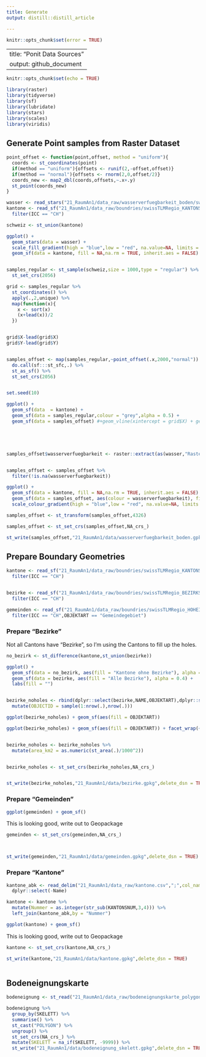 ```yaml
---
title: Generate
output: distill::distill_article

---
```


```r
knitr::opts_chunk$set(error = TRUE)
```
---
title: "Ponit Data Sources"
output: github_document
---

```r
knitr::opts_chunk$set(echo = TRUE)
```

```r
library(raster)
library(tidyverse)
library(sf)
library(lubridate)
library(stars)
library(scales)
library(viridis)
```


## Generate Point samples from Raster Dataset

```r
point_offset <- function(point,offset, method = "uniform"){
  coords <- st_coordinates(point)
  if(method == "uniform"){offsets <- runif(2,-offset,offset)}
  if(method == "normal"){offsets <- rnorm(2,0,offset/2)}
  coords_new <- map2_dbl(coords,offsets,~.x+.y)
  st_point(coords_new)
}

wasser <- read_stars("21_RaumAn1/data_raw/wasserverfuegbarkeit_boden/swb_mon_2018.tif")
kantone <- read_sf("21_RaumAn1/data_raw/boundries/swissTLMRegio_KANTONSGEBIET_LV95.shp") %>%
  filter(ICC == "CH")

schweiz <- st_union(kantone)
```

```r

ggplot() + 
  geom_stars(data = wasser) +
  scale_fill_gradient(high = "blue",low = "red", na.value=NA, limits = c(-250,-50),oob = squish) +
  geom_sf(data = kantone, fill = NA,na.rm = TRUE, inherit.aes = FALSE)


samples_regular <- st_sample(schweiz,size = 1000,type = "regular") %>%
  st_set_crs(2056)

grid <- samples_regular %>%
  st_coordinates() %>%
  apply(.,2,unique) %>%
  map(function(x){
    x <- sort(x)
    (x+lead(x))/2
  })


grid$X-lead(grid$X)
grid$Y-lead(grid$Y)


samples_offset <- map(samples_regular,~point_offset(.x,2000,"normal")) %>%
  do.call(sf:::st_sfc,.) %>%
  st_as_sf() %>%
  st_set_crs(2056)


set.seed(10)

ggplot() + 
  geom_sf(data  = kantone) +
  geom_sf(data = samples_regular,colour = "grey",alpha = 0.5) + 
  geom_sf(data = samples_offset) #+geom_vline(xintercept = grid$X) + geom_hline(yintercept = grid$Y)





samples_offset$wasserverfuegbarkeit <- raster::extract(as(wasser,"Raster"), st_coordinates(samples_offset))


samples_offset <- samples_offset %>%
  filter(!is.na(wasserverfuegbarkeit))
```


```r
ggplot() + 
  geom_sf(data = kantone, fill = NA,na.rm = TRUE, inherit.aes = FALSE) +
  geom_sf(data = samples_offset, aes(colour = wasserverfuegbarkeit), fill = NA,na.rm = TRUE, inherit.aes = FALSE) +
  scale_colour_gradient(high = "blue",low = "red", na.value=NA, limits = c(-250,-50),oob = squish)

```

```r
samples_offset <- st_transform(samples_offset,4326)

samples_offset <- st_set_crs(samples_offset,NA_crs_)
```


```r
st_write(samples_offset,"21_RaumAn1/data/wasserverfuegbarkeit_boden.gpkg",delete_dsn = TRUE)
```





## Prepare Boundary Geometries




```r
kantone <- read_sf("21_RaumAn1/data_raw/boundries/swissTLMRegio_KANTONSGEBIET_LV95.shp") %>%
  filter(ICC == "CH")


bezirke <- read_sf("21_RaumAn1/data_raw/boundries/swissTLMRegio_BEZIRKSGEBIET_LV95.shp")%>%
  filter(ICC == "CH")

gemeinden <- read_sf("21_RaumAn1/data_raw/boundries/swissTLMRegio_HOHEITSGEBIET_LV95.shp")%>%
  filter(ICC == "CH",OBJEKTART == "Gemeindegebiet")

```


### Prepare "Bezirke"


Not all Cantons have "Bezirke", so I'm using the Cantons to fill up the holes.

```r

no_bezirk <- st_difference(kantone,st_union(bezirke))

ggplot() + 
  geom_sf(data = no_bezirk, aes(fill = "Kantone ohne Bezirke"), alpha = 0.4) +
  geom_sf(data = bezirke, aes(fill = "Alle Bezirke"), alpha = 0.4) + 
  labs(fill = "")


bezirke_noholes <- rbind(dplyr::select(bezirke,NAME,OBJEKTART),dplyr::select(no_bezirk, NAME,OBJEKTART)) %>%
  mutate(OBJECTID = sample(1:nrow(.),nrow(.)))

ggplot(bezirke_noholes) + geom_sf(aes(fill = OBJEKTART)) 

ggplot(bezirke_noholes) + geom_sf(aes(fill = OBJEKTART)) + facet_wrap(~OBJEKTART)


bezirke_noholes <- bezirke_noholes %>%
  mutate(area_km2 = as.numeric(st_area(.)/1000^2))


bezirke_noholes <- st_set_crs(bezirke_noholes,NA_crs_)


st_write(bezirke_noholes,"21_RaumAn1/data/bezirke.gpkg",delete_dsn = TRUE)

```



### Prepare "Gemeinden"

```r

ggplot(gemeinden) + geom_sf()

```

This is looking good, write out to Geopackage


```r
gemeinden <- st_set_crs(gemeinden,NA_crs_)



st_write(gemeinden,"21_RaumAn1/data/gemeinden.gpkg",delete_dsn = TRUE)
```

### Prepare "Kantone"


```r
kantone_abk <- read_delim("21_RaumAn1/data_raw/kantone.csv",";",col_names = c("Abk","Name","Nummer"), locale = locale(encoding = "Windows-1252")) %>%
  dplyr::select(-Name)

kantone <- kantone %>%
  mutate(Nummer = as.integer(str_sub(KANTONSNUM,3,4))) %>% 
  left_join(kantone_abk,by = "Nummer")

```


```r
ggplot(kantone) + geom_sf()
```

This is looking good, write out to Geopackage

```r

kantone <- st_set_crs(kantone,NA_crs_)

st_write(kantone,"21_RaumAn1/data/kantone.gpkg",delete_dsn = TRUE)
```

```r

```



## Bodeneignungskarte

```r
bodeneignung <- st_read("21_RaumAn1/data_raw/bodeneignungskarte_polygon/Bodeneignungskarte_Bodeneignungskarte_polygon.shp")
```


```r
bodeneignung %>%
  group_by(SKELETT) %>%
  summarise() %>%
  st_cast("POLYGON") %>%
  ungroup() %>%
  st_set_crs(NA_crs_) %>%
  mutate(SKELETT = na_if(SKELETT, -9999)) %>%
  st_write("21_RaumAn1/data/bodeneignung_skelett.gpkg",delete_dsn = TRUE)
```


